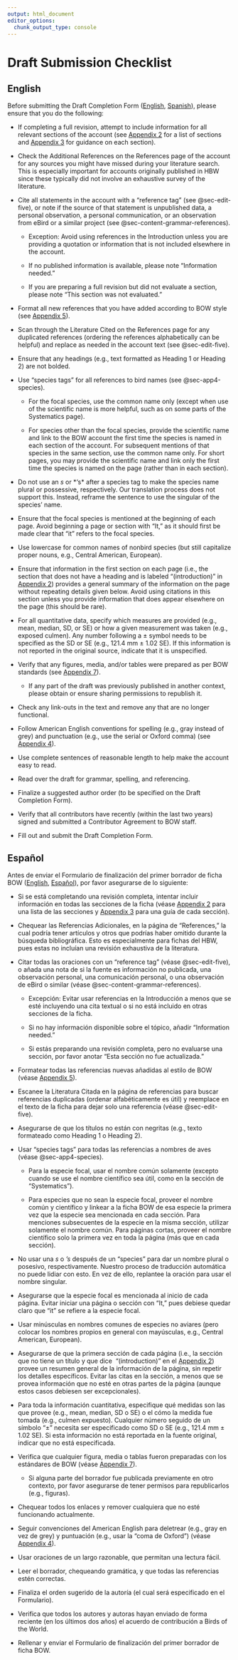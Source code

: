 ```yaml
---
output: html_document
editor_options: 
  chunk_output_type: console
---
```


# Draft Submission Checklist {#sec-checklist .unnumbered}

## English {#sec-checklist-en}

Before submitting the Draft Completion Form ([English](https://forms.gle/e6uTR5E8Z5aXXc9n6), [Spanish](https://forms.gle/4e3PifYqvKrbQ1tV8)), please ensure that you do the following:

-   If completing a full revision, attempt to include information for all relevant sections of the account (see [Appendix 2](https://birds-of-the-world.github.io/birds-of-the-world/app2.html) for a list of sections and [Appendix 3](https://birds-of-the-world.github.io/birds-of-the-world/app3.html) for guidance on each section).

-   Check the Additional References on the References page of the account for any sources you might have missed during your literature search. This is especially important for accounts originally published in HBW since these typically did not involve an exhaustive survey of the literature.

-   Cite all statements in the account with a “reference tag” (see @sec-edit-five), or note if the source of that statement is unpublished data, a personal observation, a personal communication, or an observation from eBird or a similar project (see @sec-content-grammar-references).

    -   Exception: Avoid using references in the Introduction unless you are providing a quotation or information that is not included elsewhere in the account.

    -   If no published information is available, please note “Information needed.”

    -   If you are preparing a full revision but did not evaluate a section, please note “This section was not evaluated.”

-   Format all new references that you have added according to BOW style (see [Appendix 5](https://birds-of-the-world.github.io/birds-of-the-world/app5.html)). 

-   Scan through the Literature Cited on the References page for any duplicated references (ordering the references alphabetically can be helpful) and replace as needed in the account text (see @sec-edit-five).

-   Ensure that any headings (e.g., text formatted as Heading 1 or Heading 2) are not bolded.

-   Use “species tags” for all references to bird names (see @sec-app4-species).

    -   For the focal species, use the common name only (except when use of the scientific name is more helpful, such as on some parts of the Systematics page).

    -   For species other than the focal species, provide the scientific name and link to the BOW account the first time the species is named in each section of the account. For subsequent mentions of that species in the same section, use the common name only. For short pages, you may provide the scientific name and link only the first time the species is named on the page (rather than in each section).

-   Do not use an *s* or *‘s* after a species tag to make the species name plural or possessive, respectively. Our translation process does not support this. Instead, reframe the sentence to use the singular of the species’ name.

-   Ensure that the focal species is mentioned at the beginning of each page. Avoid beginning a page or section with “It,” as it should first be made clear that “it” refers to the focal species.

-   Use lowercase for common names of nonbird species (but still capitalize proper nouns, e.g., Central American, European).

-   Ensure that information in the first section on each page (i.e., the section that does not have a heading and is labeled “(introduction)” in [Appendix 2](https://birds-of-the-world.github.io/birds-of-the-world/app2.html)) provides a general summary of the information on the page without repeating details given below. Avoid using citations in this section unless you provide information that does appear elsewhere on the page (this should be rare).

-   For all quantitative data, specify which measures are provided (e.g., mean, median, SD, or SE) or how a given measurement was taken (e.g., exposed culmen). Any number following a ± symbol needs to be specified as the SD or SE (e.g., 121.4 mm ± 1.02 SE). If this information is not reported in the original source, indicate that it is unspecified.

-   Verify that any figures, media, and/or tables were prepared as per BOW standards (see [Appendix 7](https://birds-of-the-world.github.io/birds-of-the-world/app7.html)).

    -   If any part of the draft was previously published in another context, please obtain or ensure sharing permissions to republish it.

-   Check any link-outs in the text and remove any that are no longer functional.

-   Follow American English conventions for spelling (e.g., gray instead of grey) and punctuation (e.g., use the serial or Oxford comma) (see [Appendix 4](https://birds-of-the-world.github.io/birds-of-the-world/app4.html)).

-   Use complete sentences of reasonable length to help make the account easy to read.

-   Read over the draft for grammar, spelling, and referencing.

-   Finalize a suggested author order (to be specified on the Draft Completion Form).

-   Verify that all contributors have recently (within the last two years) signed and submitted a Contributor Agreement to BOW staff.

-   Fill out and submit the Draft Completion Form.

## Español {#sec-checklist-es}

Antes de enviar el Formulario de finalización del primer borrador de ficha BOW ([English](https://forms.gle/e6uTR5E8Z5aXXc9n6), [Español](https://forms.gle/4e3PifYqvKrbQ1tV8)), por favor asegurarse de lo siguiente:

-   Si se está completando una revisión completa, intentar incluir información en todas las secciones de la ficha (véase [Appendix 2](https://birds-of-the-world.github.io/birds-of-the-world/app2.html) para una lista de las secciones y [Appendix 3](https://birds-of-the-world.github.io/birds-of-the-world/app3.html) para una guía de cada sección).

-   Chequear las Referencias Adicionales, en la página de “References,” la cual podría tener artículos y otros que podrías haber omitido durante la búsqueda bibliográfica. Esto es especialmente para fichas del HBW, pues estas no incluían una revisión exhaustiva de la literatura.

-   Citar todas las oraciones con un “reference tag” (véase @sec-edit-five), o añada una nota de si la fuente es información no publicada, una observación personal, una comunicación personal, o una observación de eBird o similar (véase @sec-content-grammar-references).

    -   Excepción: Evitar usar referencias en la Introducción a menos que se esté incluyendo una cita textual o si no está incluido en otras secciones de la ficha.

    -   Si no hay información disponible sobre el tópico, añadir “Information needed.”

    -   Si estás preparando una revisión completa, pero no evaluarse una sección, por favor anotar “Esta sección no fue actualizada.”

-   Formatear todas las referencias nuevas añadidas al estilo de BOW (véase [Appendix 5](https://birds-of-the-world.github.io/birds-of-the-world/app5.html)). 

-   Escanee la Literatura Citada en la página de referencias para buscar referencias duplicadas (ordenar alfabéticamente es útil) y reemplace en el texto de la ficha para dejar solo una referencia (véase @sec-edit-five).

-   Asegurarse de que los títulos no están con negritas (e.g., texto formateado como Heading 1 o Heading 2).

-   Usar “species tags” para todas las referencias a nombres de aves (véase @sec-app4-species).

    -   Para la especie focal, usar el nombre común solamente (excepto cuando se use el nombre científico sea útil, como en la sección de “Systematics”).

    -   Para especies que no sean la especie focal, proveer el nombre común y científico y linkear a la ficha BOW de esa especie la primera vez que la especie sea mencionada en cada sección. Para menciones subsecuentes de la especie en la misma sección, utilizar solamente el nombre común. Para páginas cortas, proveer el nombre científico solo la primera vez en toda la página (más que en cada sección).

-   No usar una *s* o *‘s* después de un “species” para dar un nombre plural o posesivo, respectivamente. Nuestro proceso de traducción automática no puede lidiar con esto. En vez de ello, replantee la oración para usar el nombre singular.

-   Asegurarse que la especie focal es mencionada al inicio de cada página. Evitar iniciar una página o sección con “It,” pues debiese quedar claro que “it” se refiere a la especie focal.

-   Usar minúsculas en nombres comunes de especies no aviares (pero colocar los nombres propios en general con mayúsculas, e.g., Central American, European).

-   Asegurarse de que la primera sección de cada página (i.e., la sección que no tiene un título y que dice  “(introduction)” en el [Appendix 2](https://birds-of-the-world.github.io/birds-of-the-world/app2.html)) provee un resumen general de la información de la página, sin repetir los detalles específicos. Evitar las citas en la sección, a menos que se provea información que no esté en otras partes de la página (aunque estos casos debiesen ser excepcionales).

-   Para toda la información cuantitativa, especifique qué medidas son las que provee (e.g., mean, median, SD o SE) o el cómo la medida fue tomada (e.g., culmen expuesto). Cualquier número seguido de un símbolo “±” necesita ser especificado como SD o SE (e.g., 121.4 mm ± 1.02 SE). Si esta información no está reportada en la fuente original, indicar que no está especificada.

-   Verifica que cualquier figura, media o tablas fueron preparadas con los estándares de BOW (véase [Appendix 7](https://birds-of-the-world.github.io/birds-of-the-world/app7.html)). 

    -   Si alguna parte del borrador fue publicada previamente en otro contexto, por favor asegurarse de tener permisos para republicarlos (e.g., figuras).

-   Chequear todos los enlaces y remover cualquiera que no esté funcionando actualmente.

-   Seguir convenciones del American English para deletrear (e.g., gray en vez de grey) y puntuación (e.g., usar la “coma de Oxford”) (véase [Appendix 4](https://birds-of-the-world.github.io/birds-of-the-world/app4.html)).

-   Usar oraciones de un largo razonable, que permitan una lectura fácil.

-   Leer el borrador, chequeando gramática, y que todas las referencias estén correctas.

-   Finaliza el orden sugerido de la autoría (el cual será especificado en el Formulario).

-   Verifica que todos los autores y autoras hayan enviado de forma reciente (en los últimos dos años) el acuerdo de contribución a Birds of the World.

-   Rellenar y enviar el Formulario de finalización del primer borrador de ficha BOW.